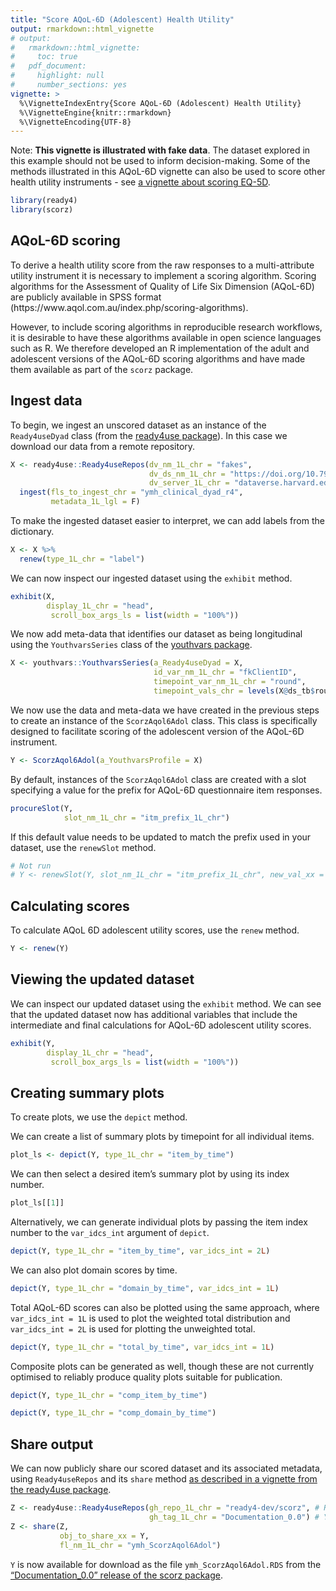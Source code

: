 ```yaml
---
title: "Score AQoL-6D (Adolescent) Health Utility"
output: rmarkdown::html_vignette
# output: 
#   rmarkdown::html_vignette:
#     toc: true
#   pdf_document:
#     highlight: null
#     number_sections: yes
vignette: >
  %\VignetteIndexEntry{Score AQoL-6D (Adolescent) Health Utility}
  %\VignetteEngine{knitr::rmarkdown}
  %\VignetteEncoding{UTF-8}
---
```


Note: **This vignette is illustrated with fake data**. The dataset explored in this example should not be used to inform decision-making. Some of the methods illustrated in this AQoL-6D vignette can also be used to score other health utility instruments - see [a vignette about scoring EQ-5D](https://ready4-dev.github.io/scorz/articles/V_02.html).

```r
library(ready4)
library(scorz)
```

## AQoL-6D scoring
To derive a health utility score from the raw responses to a multi-attribute utility instrument it is necessary to implement a scoring algorithm. Scoring algorithms for the Assessment of Quality of Life Six Dimension (AQoL-6D) are publicly available in SPSS format (https://www.aqol.com.au/index.php/scoring-algorithms). 

However, to include scoring algorithms in reproducible research workflows, it is desirable to have these algorithms available in open science languages such as R. We therefore developed an R implementation of the adult and adolescent versions of the AQoL-6D scoring algorithms and have made them available as part of the `scorz` package.

## Ingest data
To begin, we ingest an unscored dataset as an instance of the `Ready4useDyad` class (from the [ready4use package](https://ready4-dev.github.io/ready4use/)). In this case we download our data from a remote repository.

```r
X <- ready4use::Ready4useRepos(dv_nm_1L_chr = "fakes",
                               dv_ds_nm_1L_chr = "https://doi.org/10.7910/DVN/W95KED",
                               dv_server_1L_chr = "dataverse.harvard.edu") %>%
  ingest(fls_to_ingest_chr = "ymh_clinical_dyad_r4",
         metadata_1L_lgl = F) 
```

To make the ingested dataset easier to interpret, we can add labels from the dictionary.

```r
X <- X %>%
  renew(type_1L_chr = "label")
```

We can now inspect our ingested dataset using the `exhibit` method.

```r
exhibit(X,
        display_1L_chr = "head",
         scroll_box_args_ls = list(width = "100%"))
```

We now add meta-data that identifies our dataset as being longitudinal using the `YouthvarsSeries` class of the [youthvars package](https://ready4-dev.github.io/youthvars/).

```r
X <- youthvars::YouthvarsSeries(a_Ready4useDyad = X,
                                id_var_nm_1L_chr = "fkClientID",
                                timepoint_var_nm_1L_chr = "round",
                                timepoint_vals_chr = levels(X@ds_tb$round))
```

We now use the data and meta-data we have created in the previous steps to create an instance of the `ScorzAqol6Adol` class. This class is specifically designed to facilitate scoring of the adolescent version of the AQoL-6D instrument.

```r
Y <- ScorzAqol6Adol(a_YouthvarsProfile = X)
```

By default, instances of the `ScorzAqol6Adol` class are created with a slot specifying a value for the prefix for AQoL-6D questionnaire item responses.

```r
procureSlot(Y,
            slot_nm_1L_chr = "itm_prefix_1L_chr")

```
If this default value needs to be updated to match the prefix used in your dataset, use the `renewSlot` method.

```r
# Not run
# Y <- renewSlot(Y, slot_nm_1L_chr = "itm_prefix_1L_chr", new_val_xx = "new_prefix")
```


## Calculating scores
To calculate AQoL 6D adolescent utility scores, use the `renew` method. 

```r
Y <- renew(Y)
```

## Viewing the updated dataset
We can inspect our updated dataset using the `exhibit` method. We can see that the updated dataset now has additional variables that include the intermediate and final calculations for AQoL-6D adolescent utility scores.

```r
exhibit(Y,
        display_1L_chr = "head",
         scroll_box_args_ls = list(width = "100%"))
```

## Creating summary plots
To create plots, we use the `depict` method.

We can create a list of summary plots by timepoint for all individual items.

```r
plot_ls <- depict(Y, type_1L_chr = "item_by_time")
```

We can then select a desired item's summary plot by using its index number.

```r
plot_ls[[1]]
```

Alternatively, we can generate individual plots by passing the item index number to the `var_idcs_int` argument of `depict`.

```r
depict(Y, type_1L_chr = "item_by_time", var_idcs_int = 2L)
```

We can also plot domain scores by time.

```r
depict(Y, type_1L_chr = "domain_by_time", var_idcs_int = 1L)
```

Total AQoL-6D scores can also be plotted using the same approach, where `var_idcs_int = 1L` is used to plot the weighted total distribution and `var_idcs_int = 2L` is used for plotting the unweighted total.

```r
depict(Y, type_1L_chr = "total_by_time", var_idcs_int = 1L)
```

Composite plots can be generated as well, though these are not currently optimised to reliably produce quality plots suitable for publication.

```r
depict(Y, type_1L_chr = "comp_item_by_time")
```

```r
depict(Y, type_1L_chr = "comp_domain_by_time")
```

## Share output
We can now publicly share our scored dataset and its associated metadata, using `Ready4useRepos` and its `share` method [as described in a vignette from the ready4use package](https://ready4-dev.github.io/ready4use/articles/V_01.html).

```r
Z <- ready4use::Ready4useRepos(gh_repo_1L_chr = "ready4-dev/scorz", # Replace with details of your repo.
                               gh_tag_1L_chr = "Documentation_0.0") # You must have write permissions.
Z <- share(Z,
           obj_to_share_xx = Y,
           fl_nm_1L_chr = "ymh_ScorzAqol6Adol")
```
`Y` is now available for download as the file `ymh_ScorzAqol6Adol.RDS` from the ["Documentation_0.0" release of the scorz package](https://github.com/ready4-dev/scorz/releases/tag/Documentation_0.0).

